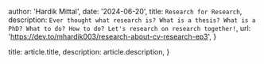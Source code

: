 
  author: 'Hardik Mittal',
  date: '2024-06-20',
  title: `Research for Research`,
  description: `Ever thought what research is? What is a thesis? What is a PhD? What to do? How to do? Let's research on research together!`,
  url: 'https://dev.to/mhardik003/research-about-cv-research-ep3',
}

  title: article.title,
  description: article.description,
}